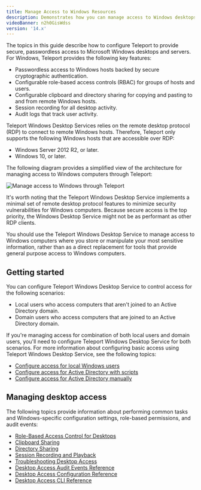```yaml
---
title: Manage Access to Windows Resources
description: Demonstrates how you can manage access to Windows desktops with Teleport.
videoBanner: n2h0GisWdss
version: '14.x'
---
```


The topics in this guide describe how to configure Teleport to provide secure, passwordless
access to Microsoft Windows desktops and servers. For Windows, Teleport provides the
following key features:

- Passwordless access to Windows hosts backed by secure cryptographic authentication.
- Configurable role-based access controls (RBAC) for groups of hosts and users.
- Configurable clipboard and directory sharing for copying and pasting to and from
  remote Windows hosts.
- Session recording for all desktop activity.
- Audit logs that track user activity.

Teleport Windows Desktop Services relies on the remote desktop protocol (RDP) to connect to
remote Windows hosts. Therefore, Teleport only supports the following Windows hosts that are
accessible over RDP:

- Windows Server 2012 R2, or later.
- Windows 10, or later.

The following diagram provides a simplified view of the architecture for managing
access to Windows computers through Teleport:

![Manage access to Windows through Teleport](/assets/windows-desktop-service-overview-22fc9fecf9.png)

It's worth noting that the Teleport Windows Desktop Service implements a minimal set
of remote desktop protocol features to minimize security vulnerabilities for Windows
computers. Because secure access is the top priority, the Windows Desktop Service
might not be as performant as other RDP clients.

You should use the Teleport Windows Desktop Service to manage access
to Windows computers where you store or manipulate your most sensitive information,
rather than as a direct replacement for tools that provide general purpose access
to Windows computers.

## Getting started

You can configure Teleport Windows Desktop Service to control access for the following
scenarios:

- Local users who access computers that aren't joined to an Active Directory domain.
- Domain users who access computers that are joined to an Active Directory domain.

If you're managing access for combination of both local users and domain users, you'll
need to configure Teleport Windows Desktop Service for both scenarios. For more
information about configuring basic access using Teleport Windows Desktop Service, see
the following topics:

- [Configure access for local Windows users](/docs/ver/14.x/desktop-access/getting-started)
- [Configure access for Active Directory with scripts](/docs/ver/14.x/desktop-access/active-directory)
- [Configure access for Active Directory manually](/docs/ver/14.x/desktop-access/active-directory-manual)

## Managing desktop access

The following topics provide information about performing common tasks and
Windows-specific configuration settings, role-based permissions, and audit events:

- [Role-Based Access Control for Desktops](/docs/ver/14.x/desktop-access/rbac)
- [Clipboard Sharing](/docs/ver/14.x/desktop-access/reference/clipboard)
- [Directory Sharing](/docs/ver/14.x/desktop-access/directory-sharing)
- [Session Recording and Playback](/docs/ver/14.x/desktop-access/reference/sessions)
- [Troubleshooting Desktop Access](/docs/ver/14.x/desktop-access/troubleshooting)
- [Desktop Access Audit Events Reference](/docs/ver/14.x/desktop-access/reference/audit)
- [Desktop Access Configuration Reference](/docs/ver/14.x/desktop-access/reference/configuration)
- [Desktop Access CLI Reference](/docs/ver/14.x/desktop-access/reference/cli)
